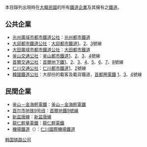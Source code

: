 本目錄列出現時在[[大韓民國|大韓民國]]的所有[[鐵道企業|鐵道企業]]及其擁有之[[鐵道|鐵道]]。

== 公共企業 ==
* [[光州廣域市都市鐵道公社|光州廣域市都市鐵道公社]]：[[光州都市鐵道|光州都市鐵道]]
* [[大邱都市鐵道公社|大邱都市鐵道公社]]：[[大邱都市鐵道|大邱都市鐵道]][[大邱都市鐵道1號線|1]]、[[大邱都市鐵道2號線|2]]、[[大邱都市鐵道3號線|3]]號線
* [[大田廣域市都市鐵道公社|大田廣域市都市鐵道公社]]：[[大田都市鐵道|大田都市鐵道]]
* [[釜山交通公社|釜山交通公社]]：[[釜山都市鐵道|釜山都市鐵道]][[釜山都市鐵道1號線|1]]、[[釜山都市鐵道2號線|2]]、[[釜山都市鐵道3號線|3]]、[[釜山都市鐵道4號線|4]]號線
* [[首爾交通公社|首爾交通公社]]：[[首爾地下鐵|首爾地下鐵]][[首爾地鐵1號線|1]]、[[首爾地鐵2號線|2]]、[[首爾地鐵3號線|3]]、[[首爾地鐵4號線|4]]、[[首都圈電鐵5號線|5]]、[[首尔地铁6号线|6]]、[[首爾地鐵7號線|7]]、[[首爾地鐵8號線|8]]號線
* [[仁川交通公社|仁川交通公社]]：[[仁川都市鐵道|仁川都市鐵道]][[仁川都市鐵道1號線|1]]、[[仁川都市鐵道2號線|2]]號線
* [[韓國鐵道公社|韓國鐵道公社]]：大部份的載客及載貨鐵道，[[首都圈電鐵|首都圈電鐵]] [[首都圈電鐵1號線|1]]、[[首都圈電鐵3號線|3]]、[[首都圈电铁4号线|4]]號線

== 民間企業 == 
* [[釜山－金海轻电铁_(企业)|釜山－金海輕電鐵]]：[[釜山－金海輕電鐵|釜山－金海輕電鐵]]
* [[首尔市地铁9号线|首尔市地铁9号线]]：[[首爾地鐵9號線|首爾地鐵9號線]]
* [[新盆唐線_(企業)|新盆唐線]]：[[新盆唐線|新盆唐線]]
* [[龍仁輕量電鐵|龍仁輕量電鐵]]：[[龍仁輕電鐵|龍仁輕電鐵]]
* [[機場鐵道_(企業)|機場鐵道]]（{{lang|ko|공항철도}}）：[[仁川國際機場鐵道|仁川國際機場鐵道]]

[[Category:韩国铁路公司|]]